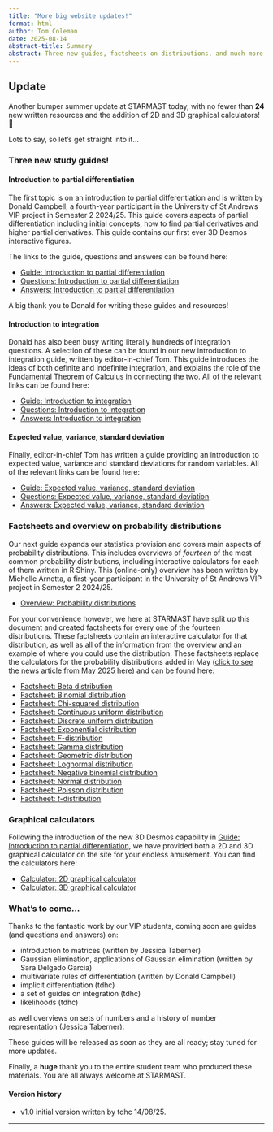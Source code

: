 ```yaml
---
title: "More big website updates!"
format: html
author: Tom Coleman
date: 2025-08-14
abstract-title: Summary
abstract: Three new guides, factsheets on distributions, and much more!
---
```


## Update {-}

Another bumper summer update at STARMAST today, with no fewer than **24** new written resources and the addition of 2D and 3D graphical calculators! 💫 

Lots to say, so let's get straight into it...

### Three new study guides! {-}

#### Introduction to partial differentiation {-}

The first topic is on an introduction to partial differentiation and is written by Donald Campbell, a fourth-year participant in the University of St Andrews VIP project in Semester 2 2024/25. This guide covers aspects of partial differentiation including initial concepts, how to find partial derivatives and higher partial derivatives. This guide contains our first ever 3D Desmos interactive figures.

The links to the guide, questions and answers can be found here:

- [Guide: Introduction to partial differentiation](../studyguides/introtopartialdifferentiation.qmd)
- [Questions: Introduction to partial differentiation](../questions/qs-introtopartialdifferentiation.qmd)
- [Answers: Introduction to partial differentiation](../answers/as-introtopartialdifferentiation.qmd)

A big thank you to Donald for writing these guides and resources!

#### Introduction to integration {-}

Donald has also been busy writing literally hundreds of integration questions. A selection of these can be found in our new introduction to integration guide, written by editor-in-chief Tom. This guide introduces the ideas of both definite and indefinite integration, and explains the role of the Fundamental Theorem of Calculus in connecting the two. All of the relevant links can be found here:

- [Guide: Introduction to integration](../studyguides/introtointegration.qmd)
- [Questions: Introduction to integration](../questions/qs-introtointegration.qmd)
- [Answers: Introduction to integration](../answers/as-introtointegration.qmd)

#### Expected value, variance, standard deviation {-}

Finally, editor-in-chief Tom has written a guide providing an introduction to expected value, variance and standard deviations for random variables. All of the relevant links can be found here:

- [Guide: Expected value, variance, standard deviation](../studyguides/expectedvariance.qmd)
- [Questions: Expected value, variance, standard deviation](../questions/qs-expectedvariance.qmd)
- [Answers: Expected value, variance, standard deviation](../answers/as-expectedvariance.qmd)

### Factsheets and overview on probability distributions {-}

Our next guide expands our statistics provision and covers main aspects of probability distributions. This includes overviews of *fourteen* of the most common probability distributions, including interactive calculators for each of them written in R Shiny. This (online-only) overview has been written by Michelle Arnetta, a first-year participant in the University of St Andrews VIP project in Semester 2 2024/25.

- [Overview: Probability distributions](../overviews/o-distributions.qmd)

For your convenience however, we here at STARMAST have split up this document and created factsheets for every one of the fourteen distributions. These factsheets contain an interactive calculator for that distribution, as well as all of the information from the overview and an example of where you could use the distribution. These factsheets replace the calculators for the probability distributions added in May ([click to see the news article from May 2025 here](update020525.qmd)) and can be found here:

- [Factsheet: Beta distribution](../factsheets/f-betadist.qmd)
- [Factsheet: Binomial distribution](../factsheets/f-binomialdist.qmd)
- [Factsheet: Chi-squared distribution](../factsheets/f-chisquareddist.qmd)
- [Factsheet: Continuous uniform distribution](../factsheets/f-contunifdist.qmd)
- [Factsheet: Discrete uniform distribution](../factsheets/f-dunifdist.qmd)
- [Factsheet: Exponential distribution](../factsheets/f-expdist.qmd)
- [Factsheet: $F$-distribution](../factsheets/f-fdist.qmd)
- [Factsheet: Gamma distribution](../factsheets/f-gammadist.qmd)
- [Factsheet: Geometric distribution](../factsheets/f-geomdist.qmd) 
- [Factsheet: Lognormal distribution](../factsheets/f-lognormdist.qmd)
- [Factsheet: Negative binomial distribution](../factsheets/f-negbinomialdist.qmd)
- [Factsheet: Normal distribution](../factsheets/f-normaldist.qmd)
- [Factsheet: Poisson distribution](../factsheets/f-poissondist.qmd)
- [Factsheet: $t$-distribution](../factsheets/f-tdist.qmd)


### Graphical calculators {-}

Following the introduction of the new 3D Desmos capability in [Guide: Introduction to partial differentiation](../studyguides/introtopartialdifferentiation.qmd), we have provided both a 2D and 3D graphical calculator on the site for your endless amusement. You can find the calculators here:

- [Calculator: 2D graphical calculator](../apps/calculators/c-blank2dgraphcalc.qmd)
- [Calculator: 3D graphical calculator](../apps/calculators/c-blank3dgraphcalc.qmd)

### What's to come... {-}

Thanks to the fantastic work by our VIP students, coming soon are guides (and questions and answers) on:

- introduction to matrices (written by Jessica Taberner)
- Gaussian elimination, applications of Gaussian elimination (written by Sara Delgado Garcia)
- multivariate rules of differentiation (written by Donald Campbell)
- implicit differentiation (tdhc)
- a set of guides on integration (tdhc)
- likelihoods (tdhc)

as well overviews on sets of numbers and a history of number representation (Jessica Taberner).

These guides will be released as soon as they are all ready; stay tuned for more updates.

Finally, a **huge** thank you to the entire student team who produced these materials. You are all always welcome at STARMAST. 

#### Version history {-}

- v1.0 initial version written by tdhc 14/08/25.

---